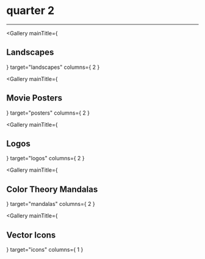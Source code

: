 

<div class="center fullwidth">
    <h1>quarter 2</h1>
    <hr></hr>
</div>

<Gallery
    mainTitle={ <h2>Landscapes</h2> }
    target="landscapes"
    columns={ 2 }
></Gallery>

<Gallery
    mainTitle={ <h2>Movie Posters</h2> }
    target="posters"
    columns={ 2 }
></Gallery>

<Gallery
    mainTitle={ <h2>Logos</h2> }
    target="logos"
    columns={ 2 }
></Gallery>

<Gallery
    mainTitle={ <h2>Color Theory Mandalas</h2>}
    target="mandalas"
    columns={ 2 }
></Gallery>

<Gallery
    mainTitle={ <h2>Vector Icons</h2> }
    target="icons"
    columns={ 1 }
>
</Gallery>